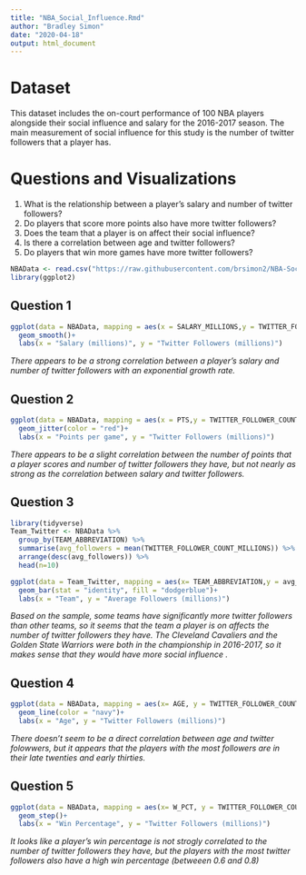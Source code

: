 ```yaml
---
title: "NBA_Social_Influence.Rmd"
author: "Bradley Simon"
date: "2020-04-18"
output: html_document
---
```


# **Dataset**

This dataset includes the on-court performance of 100 NBA players alongside their social influence and salary for the 2016-2017 season. The main measurement of social influence for this study is the number of twitter followers that a player has. 

# **Questions and Visualizations**

1. What is the relationship between a player's salary and number of twitter followers?
2. Do players that score more points also have more twitter followers?
3. Does the team that a player is on affect their social influence?
4. Is there a correlation between age and twitter followers?
5. Do players that win more games have more twitter followers?


```r
NBAData <- read.csv("https://raw.githubusercontent.com/brsimon2/NBA-Social-Influence/master/nba_2016_2017_100.csv")
library(ggplot2)
```

## **Question 1**

```r
ggplot(data = NBAData, mapping = aes(x = SALARY_MILLIONS,y = TWITTER_FOLLOWER_COUNT_MILLIONS)) +
  geom_smooth()+
  labs(x = "Salary (millions)", y = "Twitter Followers (millions)")
```

*There appears to be a strong correlation between a player's salary and number of twitter followers with an exponential growth rate.*

## **Question 2**

```r
ggplot(data = NBAData, mapping = aes(x = PTS,y = TWITTER_FOLLOWER_COUNT_MILLIONS)) +
  geom_jitter(color = "red")+
  labs(x = "Points per game", y = "Twitter Followers (millions)")
```

*There appears to be a slight correlation between the number of points that a player scores and number of twitter followers they have, but not nearly as strong as the correlation between salary and twitter followers.*

## **Question 3**

```r
library(tidyverse)
Team_Twitter <- NBAData %>% 
  group_by(TEAM_ABBREVIATION) %>% 
  summarise(avg_followers = mean(TWITTER_FOLLOWER_COUNT_MILLIONS)) %>% 
  arrange(desc(avg_followers)) %>% 
  head(n=10)

ggplot(data = Team_Twitter, mapping = aes(x= TEAM_ABBREVIATION,y = avg_followers)) +
  geom_bar(stat = "identity", fill = "dodgerblue")+
  labs(x = "Team", y = "Average Followers (millions)")
```

*Based on the sample, some teams have significantly more twitter followers than other teams, so it seems that the team a player is on affects the number of twitter followers they have. The Cleveland Cavaliers and the Golden State Warriors were both in the championship in 2016-2017, so it makes sense that they would have more social influence .*

## **Question 4**

```r
ggplot(data = NBAData, mapping = aes(x= AGE, y = TWITTER_FOLLOWER_COUNT_MILLIONS)) +
  geom_line(color = "navy")+
  labs(x = "Age", y = "Twitter Followers (millions)")
```

*There doesn't seem to be a direct correlation between age and twitter folowwers, but it appears that the players with the most followers are in their late twenties and early thirties.*

## **Question 5**

```r
ggplot(data = NBAData, mapping = aes(x= W_PCT, y = TWITTER_FOLLOWER_COUNT_MILLIONS)) +
  geom_step()+
  labs(x = "Win Percentage", y = "Twitter Followers (millions)")
```

*It looks like a player's win percentage is not strogly correlated to the number of twitter followers they have, but the players with the most twitter followers also have a high win percentage (betweeen 0.6 and 0.8)*